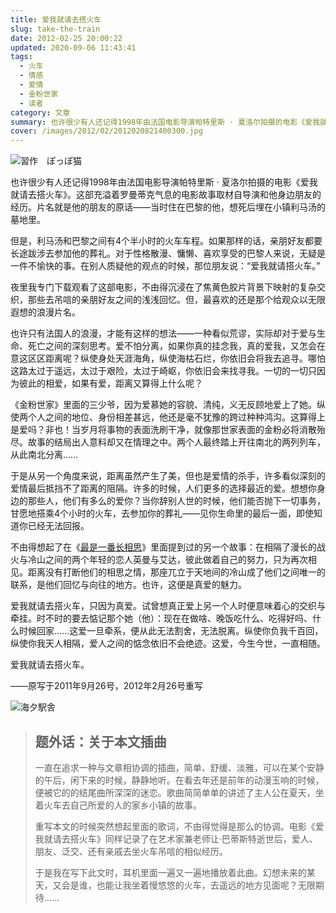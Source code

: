```yaml
---
title: 爱我就请去搭火车
slug: take-the-train
date: 2012-02-25 20:00:22
updated: 2020-09-06 11:43:41
tags:
  - 火车
  - 情感
  - 爱情
  - 金粉世家
  - 读者
category: 文章
summary: 也许很少有人还记得1998年由法国电影导演帕特里斯 · 夏洛尔拍摄的电影《爱我就请去搭火车》。这部充溢着罗曼蒂克气息的电影故事取材自导演和他身边朋友的经历。
cover: /images/2012/02/2012020821400300.jpg
---
```


![習作　ぽっぽ猫](/images/2012/02/2012020821442400.jpg)

也许很少有人还记得1998年由法国电影导演帕特里斯 · 夏洛尔拍摄的电影《爱我就请去搭火车》。这部充溢着罗曼蒂克气息的电影故事取材自导演和他身边朋友的经历。片名就是他的朋友的原话——当时住在巴黎的他，想死后埋在小镇利马汤的墓地里。

<NeteasePlayer id={408328757} />

但是，利马汤和巴黎之间有4个半小时的火车车程。如果那样的话，亲朋好友都要长途跋涉去参加他的葬礼。对于性格散漫、慵懒、喜欢享受的巴黎人来说，无疑是一件不愉快的事。在别人质疑他的观点的时候，那位朋友说：“爱我就请搭火车。”

夜里我专门下载观看了这部电影，不由得沉浸在了焦黄色胶片背景下映射的复杂交织，那些去吊唁的亲朋好友之间的浅浅回忆。但，最喜欢的还是那个给观众以无限遐想的浪漫片名。

也许只有法国人的浪漫，才能有这样的想法——一种看似荒谬，实际却对于爱与生命、死亡之间的深刻思考。爱不怕分离，如果你真的挂念我，真的爱我，又怎会在意这区区距离呢？纵使身处天涯海角，纵使海枯石烂，你依旧会将我去追寻。哪怕这路太过于遥远，太过于艰险，太过于崎岖，你依旧会来找寻我。一切的一切只因为彼此的相爱，如果有爱，距离又算得上什么呢？

《金粉世家》里面的三少爷，因为爱慕她的容貌、清纯，义无反顾地爱上了她。纵使两个人之间的地位、身份相差甚远，他还是毫不犹豫的跨过种种鸿沟。这算得上是爱吗？非也！当岁月将事物的表面洗刷干净，就像那世家表面的金粉必将消散殆尽。故事的结局出人意料却又在情理之中。两个人最终踏上开往南北的两列列车，从此南北分离……

于是从另一个角度来说，距离虽然产生了美，但也是爱情的杀手，许多看似深刻的爱情最后抵挡不了距离的阻隔。许多的时候，人们更多的选择最近的爱。想想你身边的那些人，他们有多么的爱你？当你辞别人世的时候，他们能否抛下一切事务，甘愿地搭乘4个小时的火车，去参加你的葬礼——见你生命里的最后一面，即使知道你已经无法回报。

不由得想起了在《[最是一番长相思](/posts/sauvignon-blanc/)》里面提到过的另一个故事：在相隔了漫长的战火与冷山之间的两个年轻的恋人英曼与艾达，彼此做着自己的努力，只为再次相见。距离没有打断他们的相思之情，那座兀立于天地间的冷山成了他们之间唯一的联系，是他们回忆与向往的地方。也许，这便是真爱的魅力。

爱我就请去搭火车，只因为真爱。试曾想真正爱上另一个人时便意味着心的交织与牵挂。时不时的要去惦记那个她（他）：现在在做啥、晚饭吃什么、吃得好吗、什么时候回家……这爱一旦牵系，便从此无法割舍，无法脱离。纵使你负我千百回，纵使你我天人相隔，爱人之间的惦念依旧不会绝迹。这爱，今生今世，一直相随。

爱我就请去搭火车。

——原写于2011年9月26号，2012年2月26号重写

![海夕駅舎](/images/2012/02/2012020821481600.jpg)

>## 题外话：关于本文插曲
>
>一直在追求一种与文章相协调的插曲，简单、舒缓、淡雅，可以在某个安静的午后，闲下来的时候，静静地听。在看去年还是前年的动漫玉响的时候，便被它的的结尾曲所深深的迷恋。歌曲简简单单的讲述了主人公在夏天，坐着火车去自己所爱的人的家乡小镇的故事。
>
>重写本文的时候突然想起里面的歌词，不由得觉得是那么的协调。电影《爱我就请去搭火车》同样记录了在艺术家兼老师让·巴蒂斯特逝世后，爱人、朋友、泛交、还有亲戚去坐火车吊唁的相似经历。
>
>于是我在写下此文时，耳机里面一遍又一遍地播放着此曲。幻想未来的某天，又会是谁，也能让我坐着慢悠悠的火车，去遥远的地方见面呢？无限期待……
